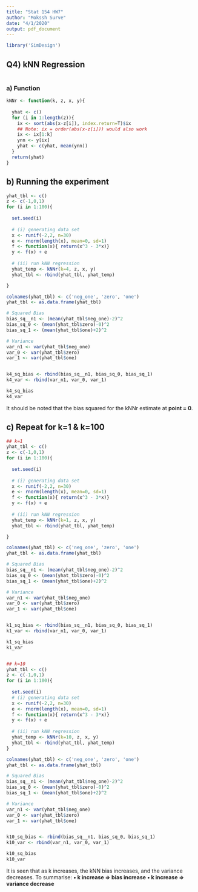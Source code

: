 ```yaml
---
title: "Stat 154 HW7"
author: "Mokssh Surve"
date: "4/1/2020"
output: pdf_document
---
```


```r

library('SimDesign')

```

## Q4) kNN Regression
```r

```

### a) Function 
```r

kNNr <- function(k, z, x, y){
  
  yhat <- c()
  for (i in 1:length(z)){
    ix <- sort(abs(x-z[i]), index.return=T)$ix 
    ## Note: ix = order(abs(x-z[i])) would also work
    ix <- ix[1:k]
    ynn <- y[ix]
    yhat <- c(yhat, mean(ynn))
  }
  return(yhat)
}


```

## b) Running the experiment 
```r

yhat_tbl <- c()
z <- c(-1,0,1)
for (i in 1:100){
  
  set.seed(i)
  
  # (i) generating data set
  x <- runif(-2,2, n=30)
  e <- rnorm(length(x), mean=0, sd=1)
  f <- function(x){ return(x^3 - 3*x)}
  y <- f(x) + e
  
  # (ii) run kNN regression
  yhat_temp <- kNNr(k=4, z, x, y)
  yhat_tbl <- rbind(yhat_tbl, yhat_temp)

}

colnames(yhat_tbl) <- c('neg_one', 'zero', 'one')
yhat_tbl <- as.data.frame(yhat_tbl)

# Squared Bias
bias_sq__n1 <- (mean(yhat_tbl$neg_one)-2)^2
bias_sq_0 <- (mean(yhat_tbl$zero)-0)^2
bias_sq_1 <- (mean(yhat_tbl$one)+2)^2

# Variance 
var_n1 <- var(yhat_tbl$neg_one)
var_0 <- var(yhat_tbl$zero)
var_1 <- var(yhat_tbl$one)


k4_sq_bias <- rbind(bias_sq__n1, bias_sq_0, bias_sq_1)
k4_var <- rbind(var_n1, var_0, var_1)

k4_sq_bias
k4_var

```

It should be noted that the bias squared for the kNNr estimate at **point = 0**.

## c) Repeat for k=1 & k=100
```r

## k=1
yhat_tbl <- c()
z <- c(-1,0,1)
for (i in 1:100){
  
  set.seed(i)
  
  # (i) generating data set
  x <- runif(-2,2, n=30)
  e <- rnorm(length(x), mean=0, sd=1)
  f <- function(x){ return(x^3 - 3*x)}
  y <- f(x) + e
  
  # (ii) run kNN regression
  yhat_temp <- kNNr(k=1, z, x, y)
  yhat_tbl <- rbind(yhat_tbl, yhat_temp)

}

colnames(yhat_tbl) <- c('neg_one', 'zero', 'one')
yhat_tbl <- as.data.frame(yhat_tbl)

# Squared Bias
bias_sq__n1 <- (mean(yhat_tbl$neg_one)-2)^2
bias_sq_0 <- (mean(yhat_tbl$zero)-0)^2
bias_sq_1 <- (mean(yhat_tbl$one)+2)^2

# Variance 
var_n1 <- var(yhat_tbl$neg_one)
var_0 <- var(yhat_tbl$zero)
var_1 <- var(yhat_tbl$one)


k1_sq_bias <- rbind(bias_sq__n1, bias_sq_0, bias_sq_1)
k1_var <- rbind(var_n1, var_0, var_1)

k1_sq_bias
k1_var


## k=10
yhat_tbl <- c()
z <- c(-1,0,1)
for (i in 1:100){
  
  set.seed(i)
  # (i) generating data set
  x <- runif(-2,2, n=30)
  e <- rnorm(length(x), mean=0, sd=1)
  f <- function(x){ return(x^3 - 3*x)}
  y <- f(x) + e
  
  # (ii) run kNN regression
  yhat_temp <- kNNr(k=10, z, x, y)
  yhat_tbl <- rbind(yhat_tbl, yhat_temp)
}

colnames(yhat_tbl) <- c('neg_one', 'zero', 'one')
yhat_tbl <- as.data.frame(yhat_tbl)

# Squared Bias
bias_sq__n1 <- (mean(yhat_tbl$neg_one)-2)^2
bias_sq_0 <- (mean(yhat_tbl$zero)-0)^2
bias_sq_1 <- (mean(yhat_tbl$one)+2)^2

# Variance 
var_n1 <- var(yhat_tbl$neg_one)
var_0 <- var(yhat_tbl$zero)
var_1 <- var(yhat_tbl$one)


k10_sq_bias <- rbind(bias_sq__n1, bias_sq_0, bias_sq_1)
k10_var <- rbind(var_n1, var_0, var_1)

k10_sq_bias
k10_var

```

It is seen that as k increases, the kNN bias increases, and the variance decreases. \newline
To summarise: \newline
**• k increase => bias increase** \newline
**• k increase => variance decrease** 






